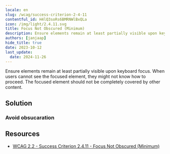 ```yaml
---
locale: en
slug: /wcag/success-criterion-2-4-11
contentful_id: H4lQ3soRs6BMRNWlBxQLa
icon: /img/light/2.4.11.svg
title: Focus Not Obscured (Minimum)
description: Ensure elements remain at least partially visible upon keyboard focus. When users cannot see the focused element, they might not know how to proceed. The focused element should not be completely covered by other content.
authors: [janjaap]
hide_title: true
date: 2023-10-12
last_update:
  date: 2024-11-26
---
```


<Hero
  title="Focus Not Obscured (Minimum)"
  image="/img/light/2.4.11.svg"
  alt="WCAG 2.4.11 - Logo"
  prefix="Success Criterion 2.4.11"
  suffix="Level AA"
/>

Ensure elements remain at least partially visible upon keyboard focus. When users cannot see the focused element, they might not know how to proceed. The focused element should not be completely covered by other content.

## Solution

### Avoid obsucaration

<CodeSample id="element-obscured" locale="en"/>

## Resources

- [WCAG 2.2 - Success Criterion 2.4.11 - Focus Not Obscured (Minimum)](https://www.w3.org/TR/WCAG22/#focus-not-obscured-minimum)
